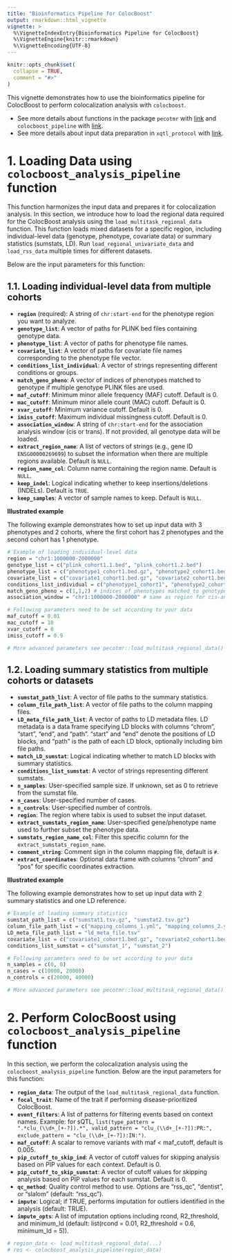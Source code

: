 ```yaml
---
title: "Bioinformatics Pipeline for ColocBoost"
output: rmarkdown::html_vignette
vignette: >
  %\VignetteIndexEntry{Bioinformatics Pipeline for ColocBoost}
  %\VignetteEngine{knitr::rmarkdown}
  %\VignetteEncoding{UTF-8}
---
```


```r
knitr::opts_chunk$set(
  collapse = TRUE,
  comment = "#>"
)
```


This vignette demonstrates how to use the bioinformatics pipeline for ColocBoost to perform colocalization analysis with `colocboost`. 

- See more details about functions in the package `pecotmr` with [link](https://github.com/StatFunGen/pecotmr/tree/main) and 
`colocboost_pipeline` with [link](https://github.com/StatFunGen/pecotmr/blob/main/R/colocboost_pipeline.R). 
- See more details about input data preparation in `xqtl_protocol` with [link](https://statfungen.github.io/xqtl-protocol/code/mnm_analysis/mnm_methods/colocboost.html).


# 1. Loading Data using `colocboost_analysis_pipeline` function


This function harmonizes the input data and prepares it for colocalization analysis. 
In this section, we introduce how to load the regional data required for the ColocBoost analysis using the `load_multitask_regional_data` function. 
This function loads mixed datasets for a specific region, including individual-level data (genotype, phenotype, covariate data)
or summary statistics (sumstats, LD). Run `load_regional_univariate_data` and `load_rss_data` multiple times for different datasets.


Below are the input parameters for this function:

## 1.1. Loading individual-level data from multiple cohorts


- **`region`** (required): A string of `chr:start-end` for the phenotype region you want to analyze. 
- **`genotype_list`**: A vector of paths for PLINK bed files containing genotype data. 
- **`phenotype_list`**: A vector of paths for phenotype file names.
- **`covariate_list`**: A vector of paths for covariate file names corresponding to the phenotype file vector.
- **`conditions_list_individual`**: A vector of strings representing different conditions or groups.
- **`match_geno_pheno`**: A vector of indices of phenotypes matched to genotype if multiple genotype PLINK files are used.
- **`maf_cutoff`**: Minimum minor allele frequency (MAF) cutoff. Default is 0.
- **`mac_cutoff`**: Minimum minor allele count (MAC) cutoff. Default is 0.
- **`xvar_cutoff`**: Minimum variance cutoff. Default is 0.
- **`imiss_cutoff`**: Maximum individual missingness cutoff. Default is 0.
- **`association_window`**: A string of `chr:start-end` for the association analysis window (cis or trans). If not provided, all genotype data will be loaded.
- **`extract_region_name`**: A list of vectors of strings (e.g., gene ID `ENSG00000269699`) to subset the information when there are multiple regions available. Default is `NULL`.
- **`region_name_col`**: Column name containing the region name. Default is `NULL`.
- **`keep_indel`**: Logical indicating whether to keep insertions/deletions (INDELs). Default is `TRUE`.
- **`keep_samples`**: A vector of sample names to keep. Default is `NULL`.

**Illustrated example**

The following example demonstrates how to set up input data with 3 phenotypes and 2 cohorts, where the first cohort has 2 phenotypes and the second cohort has 1 phenotype.

```r
# Example of loading individual-level data
region = "chr1:1000000-2000000"
genotype_list = c("plink_cohort1.1.bed", "plink_cohort1.2.bed")
phenotype_list = c("phenotype1_cohort1.bed.gz", "phenotype2_cohort1.bed.gz", "phenotype1_cohort2.bed.gz")
covariate_list = c("covariate1_cohort1.bed.gz", "covariate2_cohort1.bed.gz", "covariate1_cohort2.bed.gz")
conditions_list_individual = c("phenotype1_cohort1", "phenotype2_cohort1", "phenotype1_cohort2")
match_geno_pheno = c(1,1,2) # indices of phenotypes matched to genotype
association_window = "chr1:1000000-2000000" # same as region for cis-analysis

# Following parameters need to be set according to your data
maf_cutoff = 0.01
mac_cutoff = 10
xvar_cutoff = 0
imiss_cutoff = 0.9

# More advanced parameters see pecotmr::load_multitask_regional_data()
```



## 1.2. Loading summary statistics from multiple cohorts or datasets

- **`sumstat_path_list`**: A vector of file paths to the summary statistics.
- **`column_file_path_list`**: A vector of file paths to the column mapping files.
- **`LD_meta_file_path_list`**: A vector of paths to LD metadata files. LD metadata is a data frame specifying LD blocks with columns "chrom", "start", "end", and "path". "start" and "end" denote the positions of LD blocks, and "path" is the path of each LD block, optionally including bim file paths.
- **`match_LD_sumstat`**: Logical indicating whether to match LD blocks with summary statistics.
- **`conditions_list_sumstat`**: A vector of strings representing different sumstats.
- **`n_samples`**: User-specified sample size. If unknown, set as 0 to retrieve from the sumstat file.
- **`n_cases`**: User-specified number of cases.
- **`n_controls`**: User-specified number of controls.
- **`region`**: The region where tabix is used to subset the input dataset.
- **`extract_sumstats_region_name`**: User-specified gene/phenotype name used to further subset the phenotype data.
- **`sumstats_region_name_col`**: Filter this specific column for the `extract_sumstats_region_name`.
- **`comment_string`**: Comment sign in the column mapping file, default is `#`.
- **`extract_coordinates`**: Optional data frame with columns "chrom" and "pos" for specific coordinates extraction.

**Illustrated example**

The following example demonstrates how to set up input data with 2 summary statistics and one LD reference.

```r
# Example of loading summary statistics
sumstat_path_list = c("sumstat1.tsv.gz", "sumstat2.tsv.gz")
column_file_path_list = c("mapping_columns_1.yml", "mapping_columns_2.yml")
LD_meta_file_path_list = "ld_meta_file.tsv"
covariate_list = c("covariate1_cohort1.bed.gz", "covariate2_cohort1.bed.gz", "covariate1_cohort2.bed.gz")
conditions_list_sumstat = c("sumstat_1", "sumstat_2")

# Following parameters need to be set according to your data
n_samples = c(0, 0)
n_cases = c(10000, 20000)
n_controls = c(20000, 40000)

# More advanced parameters see pecotmr::load_multitask_regional_data()
```



# 2. Perform ColocBoost using `colocboost_analysis_pipeline` function

In this section, we perform the colocalization analysis using the `colocboost_analysis_pipeline` function. Below are the input parameters for this function:


- **`region_data`**: The output of the `load_multitask_regional_data` function.
- **`focal_trait`**: Name of the trait if performing disease-prioritized ColocBoost.
- **`event_filters`**: A list of patterns for filtering events based on context names. 
Example: for sQTL, `list(type_pattern = ".*clu_(\\d+_[+-?]).*", valid_pattern = "clu_(\\d+_[+-?]):PR:", exclude_pattern = "clu_(\\d+_[+-?]):IN:")`.
- **`maf_cutoff`**: A scalar to remove variants with maf < maf_cutoff, default is 0.005.
- **`pip_cutoff_to_skip_ind`**: A vector of cutoff values for skipping analysis based on PIP values for each context. Default is 0.
- **`pip_cutoff_to_skip_sumstat`**: A vector of cutoff values for skipping analysis based on PIP values for each sumstat. Default is 0.
- **`qc_method`**: Quality control method to use. Options are "rss_qc", "dentist", or "slalom" (default: "rss_qc").
- **`impute`**: Logical; if TRUE, performs imputation for outliers identified in the analysis (default: TRUE).
- **`impute_opts`**: A list of imputation options including rcond, R2_threshold, and minimum_ld (default: list(rcond = 0.01, R2_threshold = 0.6, minimum_ld = 5)).


```r
# region_data <- load_multitask_regional_data(...)
# res <- colocboost_analysis_pipeline(region_data)
```